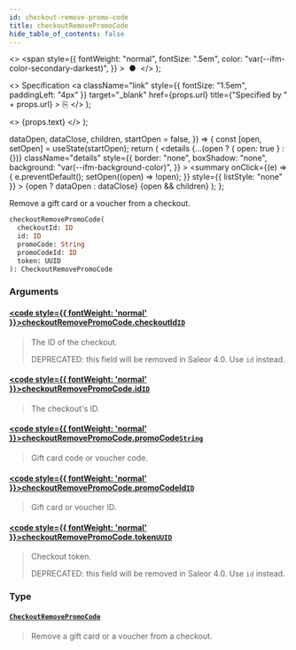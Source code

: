 ```yaml
---
id: checkout-remove-promo-code
title: checkoutRemovePromoCode
hide_table_of_contents: false
---
```


  <>
    <span
      style={{
        fontWeight: "normal",
        fontSize: ".5em",
        color: "var(--ifm-color-secondary-darkest)",
      }}
    >
      &nbsp;●&nbsp;
    </span>
  </>
);

  <>
    Specification
    <a
      className="link"
      style={{ fontSize: "1.5em", paddingLeft: "4px" }}
      target="\_blank"
      href={props.url}
      title={"Specified by " + props.url}
    >
      ⎘
    </a>
  </>
);

  <>
    <span className={props.class}>{props.text}</span>
  </>
);


  dataOpen,
  dataClose,
  children,
  startOpen = false,
}) => {
  const [open, setOpen] = useState(startOpen);
  return (
    <details
      {...(open ? { open: true } : {})}
      className="details"
      style={{
        border: "none",
        boxShadow: "none",
        background: "var(--ifm-background-color)",
      }}
    >
      <summary
        onClick={(e) => {
          e.preventDefault();
          setOpen((open) => !open);
        }}
        style={{ listStyle: "none" }}
      >
        {open ? dataOpen : dataClose}
      </summary>
      {open && children}
    </details>
  );
};

Remove a gift card or a voucher from a checkout.

```graphql
checkoutRemovePromoCode(
  checkoutId: ID
  id: ID
  promoCode: String
  promoCodeId: ID
  token: UUID
): CheckoutRemovePromoCode
```

### Arguments

#### [<code style={{ fontWeight: 'normal' }}>checkoutRemovePromoCode.<b>checkoutId</b></code>](#)<Bullet />[`ID`](../../../api-storefront/miscellaneous/scalars/id) <Badge class="badge badge--secondary" text="scalar"/>

> The ID of the checkout.
>
> DEPRECATED: this field will be removed in Saleor 4.0. Use `id` instead.

#### [<code style={{ fontWeight: 'normal' }}>checkoutRemovePromoCode.<b>id</b></code>](#)<Bullet />[`ID`](../../../api-storefront/miscellaneous/scalars/id) <Badge class="badge badge--secondary" text="scalar"/>

> The checkout's ID.
>
> <Badge text="Added in Saleor 3.4" class="secondary margin-bottom--sm" />

#### [<code style={{ fontWeight: 'normal' }}>checkoutRemovePromoCode.<b>promoCode</b></code>](#)<Bullet />[`String`](../../../api-storefront/miscellaneous/scalars/string) <Badge class="badge badge--secondary" text="scalar"/>

> Gift card code or voucher code.

#### [<code style={{ fontWeight: 'normal' }}>checkoutRemovePromoCode.<b>promoCodeId</b></code>](#)<Bullet />[`ID`](../../../api-storefront/miscellaneous/scalars/id) <Badge class="badge badge--secondary" text="scalar"/>

> Gift card or voucher ID.

#### [<code style={{ fontWeight: 'normal' }}>checkoutRemovePromoCode.<b>token</b></code>](#)<Bullet />[`UUID`](../../../api-storefront/miscellaneous/scalars/uuid) <Badge class="badge badge--secondary" text="scalar"/>

> Checkout token.
>
> DEPRECATED: this field will be removed in Saleor 4.0. Use `id` instead.

### Type

#### [`CheckoutRemovePromoCode`](../../../api-storefront/checkout/objects/checkout-remove-promo-code) <Badge class="badge badge--secondary" text="object"/>

> Remove a gift card or a voucher from a checkout.
